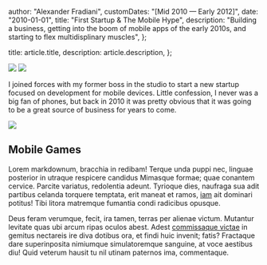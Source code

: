 
  author: "Alexander Fradiani",
  customDates: "[Mid 2010 — Early 2012]",
  date: "2010-01-01",
  title: "First Startup & The Mobile Hype",
  description:
    "Building a business, getting into the boom of mobile apps of the early 2010s, and starting to flex multidisplinary muscles",
};

  title: article.title,
  description: article.description,
};


<p className="flex flex-row justify-center">
  <img className="dark:hidden" src="/software/logo-tocamobi.png" width={400} />
  <img
    className="hidden dark:block"
    src="/software/logo-tocamobi-dark.png"
    width={400}
  />
</p>

I joined forces with my former boss in the studio to start a new startup focused on development for mobile devices.
Little confession, I never was a big fan of phones, but back in 2010 it was
pretty obvious that it was going to be a great source of business for years to
come.

<p className="flex flex-row justify-center">
  <img src="/software/tocamobi.png" width={400} />
</p>

## Mobile Games

Lorem markdownum, bracchia in redibam! Terque unda puppi nec, linguae posterior
in utraque respicere candidus Mimasque formae; quae conantem cervice. Parcite
variatus, redolentia adeunt. Tyrioque dies, naufraga sua adit partibus celanda
torquere temptata, erit maneat et ramos, [iam](#) ait dominari
potitus! Tibi litora matremque fumantia condi radicibus opusque.

Deus feram verumque, fecit, ira tamen, terras per alienae victum. Mutantur
levitate quas ubi arcum ripas oculos abest. Adest [commissaque
victae](#) in gemitus nectareis ire diva
dotibus ora, et findi huic invenit; fatis? Fractaque dare superinposita
nimiumque simulatoremque sanguine, at voce aestibus diu! Quid veterum hausit tu
nil utinam paternos ima, commentaque.
